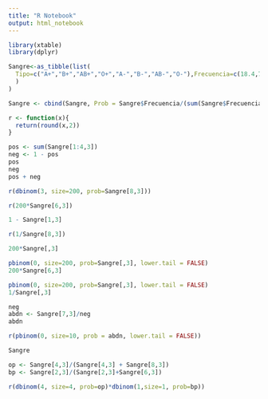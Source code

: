 ```yaml
---
title: "R Notebook"
output: html_notebook
---
```

```r
library(xtable)
library(dplyr)
```

```r
Sangre<-as_tibble(list(
  Tipo=c("A+","B+","AB+","O+","A-","B-","AB-","O-"),Frecuencia=c(18.4,7.8,1.6,70.0,0.5,0.28,0.02,1.4)
  )
)
```
```r
Sangre <- cbind(Sangre, Prob = Sangre$Frecuencia/(sum(Sangre$Frecuencia)))
```

```r
r <- function(x){
  return(round(x,2))
}
```



```r
pos <- sum(Sangre[1:4,3])
neg <- 1 - pos
pos
neg
pos + neg
```

```r
r(dbinom(3, size=200, prob=Sangre[8,3]))
```
```r
r(200*Sangre[6,3])
```

```r
1 - Sangre[1,3]
```

```r
r(1/Sangre[8,3])
```

```r
200*Sangre[,3]
```

```r
pbinom(0, size=200, prob=Sangre[,3], lower.tail = FALSE)
200*Sangre[6,3]
```

```r
pbinom(0, size=200, prob=Sangre[,3], lower.tail = FALSE)
1/Sangre[,3]

```

```r
neg
abdn <- Sangre[7,3]/neg
abdn
```

```r
r(pbinom(0, size=10, prob = abdn, lower.tail = FALSE))
```

```r
Sangre
```

```r
op <- Sangre[4,3]/(Sangre[4,3] + Sangre[8,3])
bp <- Sangre[2,3]/(Sangre[2,3]+Sangre[6,3])
```


```r
r(dbinom(4, size=4, prob=op)*dbinom(1,size=1, prob=bp))
```


